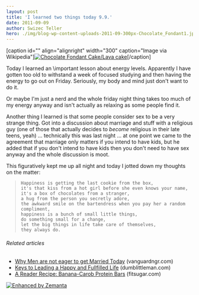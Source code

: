 ```yaml
---
layout: post
title: 'I learned two things today 9.9.'
date: 2011-09-09
author: Swizec Teller
hero: ./img/blog-wp-content-uploads-2011-09-300px-Chocolate_Fondant1.jpg
---
```

\[caption id="" align="alignright" width="300" caption="Image via Wikipedia"][![Chocolate Fondant Cake/Lava cake](./img/blog-wp-content-uploads-2011-09-300px-Chocolate_Fondant1.jpg "Chocolate Fondant Cake/Lava cake")](http://commons.wikipedia.org/wiki/File:Chocolate_Fondant.jpg)\[/caption]



Today I learned an \\important lesson about energy levels. Apparently I have gotten too old to withstand a week of focused studying and then having the energy to go out on Friday. Seriously, my body and mind just don't want to do it.



Or maybe I'm just a nerd and the whole friday night thing takes too much of my energy anyway and isn't actually as relaxing as some people find it.



Another thing I learned is that some people consider sex to be a very strange thing. Got into a discussion about marriage and stuff with a religious guy (one of those that actually decides to _become_ religious in their late teens, yeah) ... technically this was last night ... at one point we came to the agreement that marriage only matters if you intend to have kids, but he added that if you don't intend to have kids then you don't need to have sex anyway and the whole discussion is moot.



This figuratively kept me up all night and today I jotted down my thoughts on the matter:

> ```
> Happiness is getting the last cookie from the box, 
> it's that kiss from a hot girl before she even knows your name, 
> it's a box of chocolates from a stranger, 
> a hug from the person you secretly adore, 
> the awkward smile on the bartendress when you pay her a random compliment, 
> happiness is a bunch of small little things,
> do something small for a change,
> let the big things in life take care of themselves,
> they always do.
> ```

###### Related articles

- [Why Men are not eager to get Married Today](http://www.vanguardngr.com/2011/09/why-men-are-not-eager-to-get-married-today/) (vanguardngr.com)
- [Keys to Leading a Happy and Fullfilled Life](http://www.dumblittleman.com/2011/09/keys-to-leading-happy-and-fullfilled.html) (dumblittleman.com)
- [A Reader Recipe: Banana-Carob Protein Bars](http://www.fitsugar.com/Banana-Carob-Protein-Bar-Recipe-18559665) (fitsugar.com)

[![Enhanced by Zemanta](http://img.zemanta.com/zemified_e.png?x-id=006d3483-1e9d-4e2e-b30a-5772c4b0a551)](http://www.zemanta.com/ "Enhanced by Zemanta")